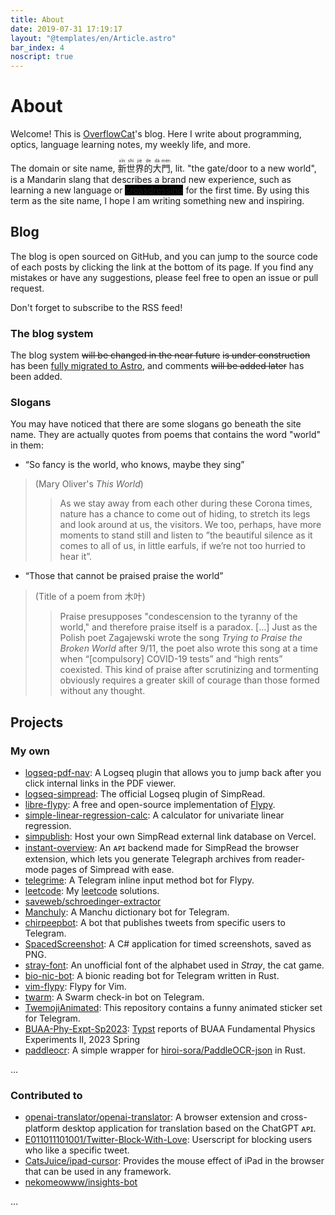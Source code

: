 ---
title: About
date: 2019-07-31 17:19:17
layout: "@templates/en/Article.astro"
bar_index: 4
noscript: true
---


# About

Welcome! This is [OverflowCat](https://github.com/OverflowCat)'s blog.
Here I write about programming, optics, language learning notes, my weekly life, and more.

The domain
or site name, <span lang="zh"><ruby>新<rt>xīn</rt></ruby><ruby>世<rt>shì</rt></ruby><ruby>界<rt>jiè</rt></ruby><ruby>的<rt>de</rt></ruby><ruby>大<rt>dà</rt></ruby><ruby>門<rt>mén</rt></ruby></span>,
lit. "the gate/door to a new world",
is a Mandarin slang that describes a brand new experience,
such as learning a new language or <span style="background-color: black;">crossdressing</span> for the first time.
By using this term as the site name, I hope I am writing something new
and inspiring.

## Blog

The blog is open sourced on GitHub, and you can jump to the source code of each posts by clicking the link at the bottom of its page. If you find any mistakes or have any suggestions, please feel free to open an issue or pull request.

Don't forget to subscribe to the RSS feed!

### The blog system

The blog system <Del>will be changed in the near future</Del> <Del>is under construction</Del>
<Add>has been <a href="/astro/migration">fully migrated to Astro</a></Add>, and comments <Del>will be added later</Del> <Add>has been added</Add>.

### Slogans

You may have noticed that there are some slogans go beneath the site name. They are actually quotes from poems that contains the word "world" in them:

- <q>So fancy is the world, who knows, maybe they sing</q>
>
> (Mary Oliver's *This World*)
>
> > As we stay away from each other during these Corona times, nature has a chance to come out of hiding, to stretch its legs and look around at us, the visitors. We too, perhaps, have more moments to stand still and listen to ”the beautiful silence as it comes to all of us, in little earfuls, if we’re not too hurried to hear it”.

- <q>Those that cannot be praised praise the world</q>
>
> (Title of a poem from 木叶)
>
> > Praise presupposes "condescension to the tyranny of the world," and therefore praise itself is a paradox. [...] Just as the Polish poet Zagajewski wrote the song _Trying to Praise the Broken World_ after 9/11, the poet also wrote this song at a time when <q>[compulsory] COVID-19 tests</q> and <q>high rents</q> coexisted. This kind of praise after scrutinizing and tormenting obviously requires a greater skill of courage than those formed without any thought.

## Projects

### My own

- [logseq-pdf-nav](https://github.com/OverflowCat/logseq-pdf-nav): A Logseq plugin that allows you to jump back after you click internal links in the PDF viewer.
- [logseq-simpread](https://github.com/OverflowCat/logseq-simpread): The official Logseq plugin of SimpRead.
- [libre-flypy](https://github.com/OverflowCat/libre-flypy): A free and open-source implementation of [Flypy](https://flypy.com).
- [simple-linear-regression-calc](https://github.com/OverflowCat/simple-linear-regression-calc): A calculator for univariate linear regression.
- [simpublish](https://github.com/OverflowCat/simpublish): Host your own SimpRead external link database on Vercel.
- [instant-overview](https://github.com/OverflowCat/instant-overview): An ᴀᴘɪ backend made for SimpRead the browser extension, which lets you generate Telegraph archives from reader-mode pages of Simpread with ease.
- [telegrime](https://github.com/OverflowCat/telegrime): A Telegram inline input method bot for Flypy.
- [leetcode](https://github.com/OverflowCat/leetcode): My [leetcode](https://leetcode.com/OverflowCat/) solutions.
- [saveweb/schroedinger-extractor](https://github.com/saveweb/schroedinger-extractor)
- [Manchuly](https://github.com/OverflowCat/Manchuly): A Manchu dictionary bot for Telegram.
- [chirpeepbot](https://github.com/OverflowCat/chirpeepbot): A bot that publishes tweets from specific users to Telegram.
- [SpacedScreenshot](https://github.com/OverflowCat/SpacedScreenshot): A C# application for timed screenshots, saved as PNG.
- [stray-font](https://github.com/OverflowCat/stray-font): An unofficial font of the alphabet used in *Stray*, the cat game.
- [bio-nic-bot](https://github.com/OverflowCat/bio-nic-bot): A bionic reading bot for Telegram written in Rust.
- [vim-flypy](https://github.com/OverflowCat/vim-flypy): Flypy for Vim.
- [twarm](https://github.com/OverflowCat/twarm): A Swarm check-in bot on Telegram.
- [TwemojiAnimated](https://github.com/OverflowCat/TwemojiAnimated): This repository contains a funny animated sticker set for Telegram.
- [BUAA-Phy-Expt-Sp2023](https://github.com/OverflowCat/BUAA-Phy-Expt-Sp2023): [Typst](https://typst.app/) reports of BUAA Fundamental Physics Experiments II, 2023 Spring
- [paddleocr](https://github.com/OverflowCat/paddleocr): A simple wrapper for [hiroi-sora/PaddleOCR-json](https://github.com/hiroi-sora/PaddleOCR-json/) in Rust.

…

### Contributed to

- [openai-translator/openai-translator](https://github.com/openai-translator/openai-translator): A browser extension and cross-platform desktop application for translation based on the ChatGPT ᴀᴘɪ.
- [E011011101001/Twitter-Block-With-Love](https://github.com/E011011101001/Twitter-Block-With-Love): Userscript for blocking users who like a specific tweet.
- [CatsJuice/ipad-cursor](https://github.com/CatsJuice/ipad-cursor): Provides the mouse effect of iPad in the browser that can be used in any framework.
- [nekomeowww/insights-bot](https://github.com/nekomeowww/insights-bot)

…
